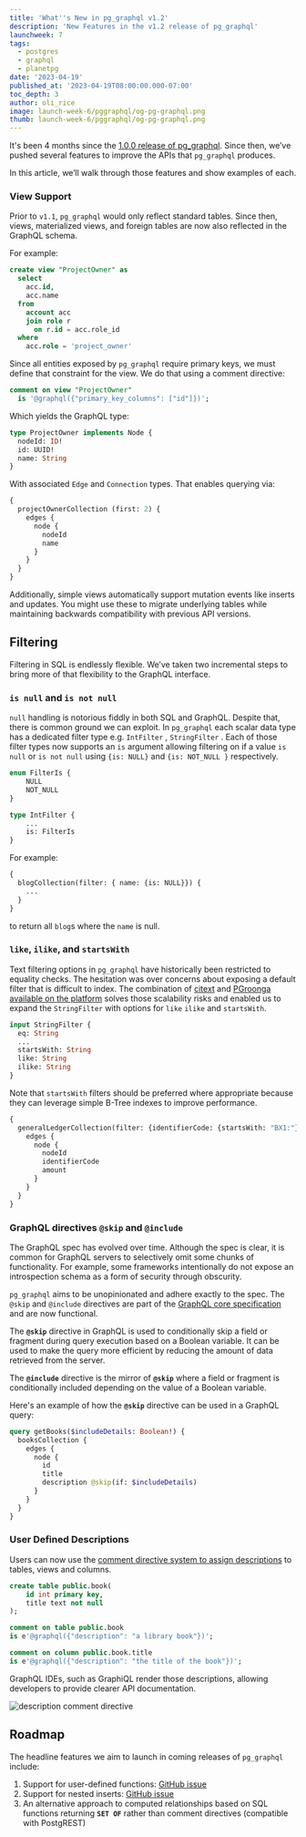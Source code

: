 ```yaml
---
title: 'What''s New in pg_graphql v1.2'
description: 'New Features in the v1.2 release of pg_graphql'
launchweek: 7
tags:
  - postgres
  - graphql
  - planetpg
date: '2023-04-19'
published_at: '2023-04-19T08:00:00.000-07:00'
toc_depth: 3
author: oli_rice
image: launch-week-6/pggraphql/og-pg-graphql.png
thumb: launch-week-6/pggraphql/og-pg-graphql.png
---
```


It's been 4 months since the [1.0.0 release of pg_graphql](https://supabase.com/blog/pg-graphql-v1).
Since then, we’ve pushed several features to improve the APIs that `pg_graphql` produces. 

In this article, we’ll walk through those features and show examples of each.

### View Support

Prior to `v1.1`, `pg_graphql` would only reflect standard tables. Since then, views, materialized views, and foreign tables are now also reflected in the GraphQL schema.

For example:

```sql
create view "ProjectOwner" as 
  select
    acc.id,
    acc.name
  from
    account acc
    join role r
      on r.id = acc.role_id
  where
    acc.role = 'project_owner'
```

Since all entities exposed by `pg_graphql` require primary keys, we must define that constraint for the view. We do that using a comment directive:

```sql
comment on view "ProjectOwner"
  is '@graphql({"primary_key_columns": ["id"]})';
```

Which yields the GraphQL type:

```graphql
type ProjectOwner implements Node {
  nodeId: ID!
  id: UUID!
  name: String
}
```

With associated `Edge` and `Connection` types. That enables querying via:

```graphql
{
  projectOwnerCollection (first: 2) {
    edges {
      node {
        nodeId
        name
      }
    }
  }
}
```

Additionally, simple views automatically support mutation events like inserts and updates. You might use these to migrate underlying tables while maintaining backwards compatibility with previous API versions. 

## Filtering

Filtering in SQL is endlessly flexible. We’ve taken two incremental steps to bring more of that flexibility to the GraphQL interface.

### `is null` and `is not null`

`null` handling is notorious fiddly in both SQL and GraphQL. Despite that, there is common ground we can exploit. In `pg_graphql` each scalar data type has a dedicated filter type e.g. `IntFilter` , `StringFilter` . Each of those filter types now supports an `is` argument allowing filtering on if a value `is null` or `is not null` using `{is: NULL}` and `{is: NOT_NULL }` respectively.

```graphql
enum FilterIs {
    NULL
    NOT_NULL
}

type IntFilter {
    ...
    is: FilterIs
}
```

For example:

```graphql
{
  blogCollection(filter: { name: {is: NULL}}) {
    ...
  }
}
```

to return all `blog`s where the `name` is null.

### **`like`**, **`ilike`**, and **`startsWith`**

Text filtering options in `pg_graphql` have historically been restricted to equality checks. The hesitation was over concerns about exposing a default filter that is difficult to index. The combination of [citext](https://www.postgresql.org/docs/current/citext.html) and [PGroonga available on the platform](https://supabase.com/docs/guides/database/extensions/pgroonga) solves those scalability risks and enabled us to expand the `StringFilter` with options for `like` `ilike` and `startsWith`. 

```graphql
input StringFilter {
  eq: String
  ...
  startsWith: String
  like: String
  ilike: String
} 
```

Note that `startsWith` filters should be preferred where appropriate because they can leverage simple B-Tree indexes to improve performance.

```graphql
{
  generalLedgerCollection(filter: {identifierCode: {startsWith: "BX1:"}}) {
    edges {
      node {
        nodeId
        identifierCode
        amount
      }
    }
  }
}
```

### GraphQL directives `@skip` and `@include`

The GraphQL spec has evolved over time. Although the spec is clear, it is common for GraphQL servers to selectively omit some chunks of functionality. For example, some frameworks intentionally do not expose an introspection schema as a form of security through obscurity. 

`pg_graphql` aims to be unopinionated and adhere exactly to the spec. The `@skip` and `@include` directives are part of the [GraphQL core specification](https://spec.graphql.org/October2021/#sec--skip) and are now functional.

The **`@skip`** directive in GraphQL is used to conditionally skip a field or fragment during query execution based on a Boolean variable. It can be used to make the query more efficient by reducing the amount of data retrieved from the server.

The **`@include`** directive is the mirror of **`@skip`** where a field or fragment is conditionally included depending on the value of a Boolean variable.

Here's an example of how the **`@skip`** directive can be used in a GraphQL query:

```graphql
query getBooks($includeDetails: Boolean!) {
  booksCollection {
    edges {
      node {
        id
        title
        description @skip(if: $includeDetails)
      }
    }
  }
}
```

### User Defined Descriptions

Users can now use the [comment directive system to assign descriptions](https://supabase.github.io/pg_graphql/configuration/#description) to tables, views and columns.

```sql
create table public.book(
    id int primary key,
    title text not null
);

comment on table public.book
is e'@graphql({"description": "a library book"})';

comment on column public.book.title
is e'@graphql({"description": "the title of the book"})';
```

GraphQL IDEs, such as GraphiQL render those descriptions, allowing developers to provide clearer API documentation.

<Img
  src="/images/blog/2023-04-19-pg_graphql-v1_2/description_directive.png"
  wide={false}
  alt="description comment directive"
/>

## Roadmap

The headline features we aim to launch in coming releases of `pg_graphql` include:

1. Support for user-defined functions: [GitHub issue](https://github.com/supabase/pg_graphql/issues/222)
2. Support for nested inserts: [GitHub issue](https://github.com/supabase/pg_graphql/issues/294)
3. An alternative approach to computed relationships based on SQL functions returning **`SET OF`** rather than comment directives (compatible with PostgREST)

